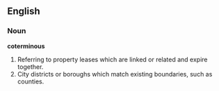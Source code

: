 ==English==

===Noun===
'''coterminous'''

#Referring to property leases which are linked or related and expire together.
#City districts or boroughs which match existing boundaries, such as counties.